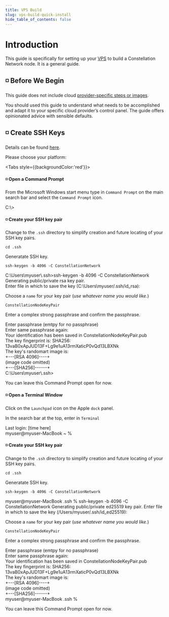 ```yaml
---
title: VPS Build
slug: vps-build-quick-install
hide_table_of_contents: false
---
```


# Introduction

This guide is specifically for setting up your [VPS](/validate/validator/vps) to build a Constellation Network node. It is a general guide.

## ◽ Before We Begin

This guide does not include cloud [provider-specific steps or images](/validate/setup-guides/). 

You should used this guide to understand what needs to be accomplished and adapt it to your specific cloud provider’s control panel. The guide offers opinionated advice with sensible defaults.

## ◽ Create SSH Keys

Details can be found [here](/validate/validator/ssh-keys).

Please choose your platform:

<Tabs style={{backgroundColor:'red'}}>
<TabItem value="Windows" label="Windows">

#### ◽ Open a Command Prompt

From the Microsoft Windows start menu type in `Command Prompt` on the main search bar and select the `Command Prompt` icon.

<WinCommandPrompt>
<p>C:\></p>
</WinCommandPrompt>

#### ◽ Create your SSH key pair

Change to the `.ssh` directory to simplify creation and future locating of your SSH key pairs.
```
cd .ssh
```
Generatate SSH key.
```
ssh-keygen -b 4096 -C ConstellationNetwork
```

<WinCommandPrompt>
C:\Users\myuser\.ssh>ssh-keygen -b 4096 -C ConstellationNetwork<br />
Generating public/private rsa key pair.<br />
Enter file in which to save the key (C:\Users\myuser/.ssh/id_rsa):<br />
</WinCommandPrompt>

Choose a `name` for your key pair (*use whatever name you would like.*)
```
ConstellationNodeKeyPair
```
Enter a complex strong passphrase and confirm the passphrase.

<WinCommandPrompt>
Enter passphrase (emtpy for no passphrase)<br />
Enter same passphrase again:<br />
Your identification has been saved in ConstellationNodeKeyPair.pub<br />
The key fingerprint is:
SHA256: 13vaB0xApJUD13F+Lg9e1uA13rmXaticP0vQd13LBXNk<br />
The key's randomart image is:<br />
+---[RSA 4096]----+<br />
(image code omitted)<br />
+---[SHA256]------+<br />
C:\Users\myuser\.ssh>
</WinCommandPrompt>

You can leave this Command Prompt open for now.


</TabItem>


<TabItem value="Mac/Linux" label="Mac/Linux">

#### ◽ Open a Terminal Window

Click on the `Launchpad` icon on the Apple `dock` panel.

In the search bar at the top, enter in `Terminal`

<MacWindow>
Last login: [time here]<br />
myuser@myuser-MacBook ~ %<br />
</MacWindow>

#### ◽ Create your SSH key pair

Change to the `.ssh` directory to simplify creation and future locating of your SSH key pairs.

```
cd .ssh
```
Generatate SSH key.
```
ssh-keygen -b 4096 -C ConstellationNetwork
```

<MacWindow>
myuser@myuser-MacBook .ssh % ssh-keygen -b 4096 -C ConstellationNetwork
Generating public/private ed25519 key pair.
Enter file in which to save the key (/Users/myuser/.ssh/id_ed25519): 
</MacWindow>

Choose a `name` for your key pair (*use whatever name you would like.*)
```
ConstellationNodeKeyPair
```
Enter a complex strong passphrase and confirm the passphrase.

<MacWindow>
Enter passphrase (emtpy for no passphrase)<br />
Enter same passphrase again:<br />
Your identification has been saved in ConstellationNodeKeyPair.pub<br />
The key fingerprint is:
SHA256: 13vaB0xApJUD13F+Lg9e1uA13rmXaticP0vQd13LBXNk<br />
The key's randomart image is:<br />
+---[RSA 4096]----+<br />
(image code omitted)<br />
+---[SHA256]------+<br />
myuser@myuser-MacBook .ssh %
</MacWindow>

You can leave this Command Prompt open for now.

</TabItem>
</Tabs>

